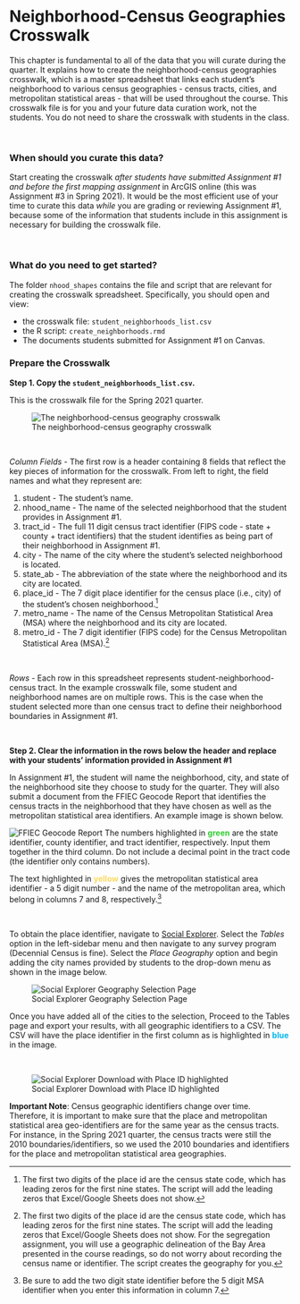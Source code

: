 # Neighborhood-Census Geographies Crosswalk {#crosswalk}

This chapter is fundamental to all of the data that you will curate during the quarter. It explains how to create the neighborhood-census geographies crosswalk, which is a master spreadsheet that links each student's neighborhood to various census geographies - census tracts, cities, and metropolitan statistical areas - that will be used throughout the course. This crosswalk file is for you and your future data curation work, not the students. You do not need to share the crosswalk with students in the class. 

<br>

### When should you curate this data? 
Start creating the crosswalk _after students have submitted Assignment #1 and before the first mapping assignment_ in ArcGIS online (this was Assignment #3 in Spring 2021). It would be the most efficient use of your time to curate this data _while_ you are grading or reviewing Assignment #1, because some of the information that students include in this assignment is necessary for building the crosswalk file. 

<br>

### What do you need to get started?
The folder `nhood_shapes` contains the file and script that are relevant for creating the crosswalk spreadsheet. Specifically, you should open and view: 

- the crosswalk file: `student_neighborhoods_list.csv`
- the R script: `create_neighborhoods.rmd`
- The documents students submitted for Assignment #1 on Canvas.


### Prepare the Crosswalk

**Step 1. Copy the `student_neighborhoods_list.csv`.**

This is the crosswalk file for the Spring 2021 quarter. 

![The neighborhood-census geography crosswalk](images\neighborhood census geog cw.jpg)

<br>

*Column Fields* - The first row is a header containing 8 fields that reflect the key pieces of information for the crosswalk. From left to right, the field names and what they represent are:

1. student - The student's name. 
2. nhood_name - The name of the selected neighborhood that the student provides in Assignment #1.
3. tract_id - The full 11 digit census tract identifier (FIPS code - state + county + tract identifiers) that the student identifies as being part of their neighborhood in Assignment #1.
4. city - The name of the city where the student's selected neighborhood is located. 
5. state_ab - The abbreviation of the state where the neighborhood and its city are located. 
6. place_id - The 7 digit place identifier for the census place (i.e., city) of the student's chosen neighborhood.^[The first two digits of the place id are the census state code, which has leading zeros for the first nine states. The script will add the leading zeros that Excel/Google Sheets does not show.]
7. metro_name - The name of the Census Metropolitan Statistical Area (MSA) where the neighborhood and its city are located. 
8. metro_id - The 7 digit identifier (FIPS code) for the Census Metropolitan Statistical Area (MSA).^[The first two digits of the place id are the census state code, which has leading zeros for the first nine states. The script will add the leading zeros that Excel/Google Sheets does not show. For the segregation assignment, you will use a geographic delineation of the Bay Area presented in the course readings, so do not worry about recording the census name or identifier. The script creates the geography for you.]

<br>

*Rows* - Each row in this spreadsheet represents student-neighborhood-census tract. In the example crosswalk file, some student and neighborhood names are on multiple rows. This is the case when the student selected more than one census tract to define their neighborhood boundaries in Assignment #1. 

<br>

**Step 2. Clear the information in the rows below the header and replace with your students' information provided in Assignment #1** 

In Assignment #1, the student will name the neighborhood, city, and state of the neighborhood site they choose to study for the quarter. They will also submit a document from the FFIEC Geocode Report that identifies the census tracts in the neighborhood that they have chosen as well as the metropolitan statistical area identifiers. An example image is shown below. 

![FFIEC Geocode Report](images\FFIEC Geocode Census Report.jpg)
The numbers highlighted in <span style="color:#32cd32">**green**</span> are the state identifier, county identifier, and tract identifier, respectively. Input them together in the third column. Do not include a decimal point in the tract code (the identifier only contains numbers). 


The text highlighted in <span style="color:#fada5e">**yellow**</span> gives the metropolitan statistical area identifier - a 5 digit number - and the name of the metropolitan area, which belong in columns 7 and 8, respectively.^[Be sure to add the two digit state identifier before the 5 digit MSA identifier when you enter this information in column 7.]

<br>

To obtain the place identifier, navigate to [Social Explorer](https://library.stanford.edu/all/?q=social+explorer&op=Search). Select the _Tables_ option in the left-sidebar menu and then navigate to any survey program (Decennial Census is fine). Select the _Place Geography_ option and begin adding the city names provided by students to the drop-down menu as shown in the image below.

![Social Explorer Geography Selection Page](images\Social Explorer Place Geographies.jpg)

Once you have added all of the cities to the selection, Proceed to the Tables page and export your results, with all geographic identifiers to a CSV. The CSV will have the place identifier in the first column as is highlighted in <span style="color:#00b7eb">**blue**</span> in the image. 

<br> 

![Social Explorer Download with Place ID highlighted](images\Social Explorer Download Place FIPS.jpg)

**Important Note**: Census geographic identifiers change over time. Therefore, it is important to make sure that the place and metropolitan statistical area geo-identifiers are for the same year as the census tracts. For instance, in the Spring 2021 quarter, the census tracts were still the 2010 boundaries/identifiers, so we used the 2010 boundaries and identifiers for the place and metropolitan statistical area geographies.


